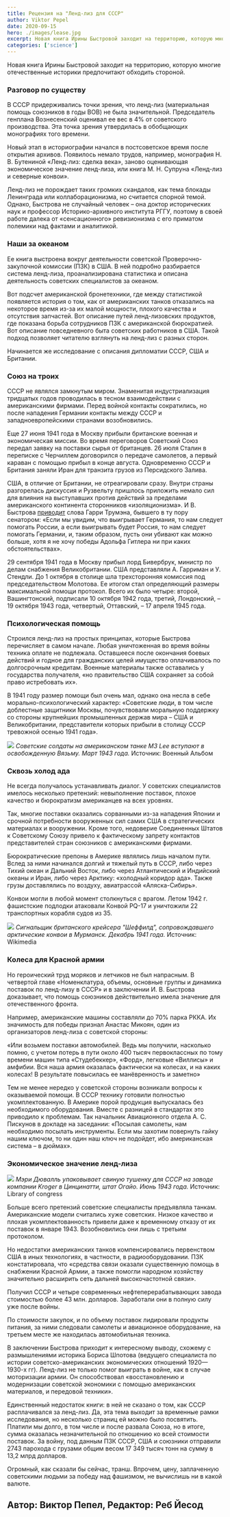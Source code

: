 ```yaml
---
title: Рецензия на "Ленд-лиз для СССР"
author: Viktor Pepel
date: 2020-09-15
hero: ./images/lease.jpg
excerpt: Новая книга Ирины Быстровой заходит на территорию, которую многие отечественные историки предпочитают обходить стороной
categories: ['science']
---
```


Новая книга Ирины Быстровой заходит на территорию, которую многие отечественные историки предпочитают обходить стороной.

### Разговор по существу

В СССР придерживались точки зрения, что ленд-лиз (материальная помощь союзников в годы ВОВ) не была значительной. Председатель генплана Вознесенский оценивал ее вес в 4% от советского производства. Эта точка зрения утвердилась в обобщающих монографиях того времени.

Новый этап в историографии начался в постсоветское время после открытия архивов. Появилось немало трудов, например, монография Н. В. Бутениной «Ленд-лиз: сделка века», заново оценивающая экономическое значение ленд-лиза, или книга М. Н. Супруна «Ленд-лиз и северные конвои».

Ленд-лиз не порождает таких громких скандалов, как тема блокады Ленинграда или коллаборационизма, но считается спорной темой. Однако, Быстрова не случайный человек – она доктор исторических наук и профессор Историко-архивного института РГГУ, поэтому в своей работе далека от «сенсационного» ревизионизма с его приматом полемики над фактами и аналитикой.

### Наши за океаном  
  
Ее книга выстроена вокруг деятельности советской Проверочно-закупочной комиссии (ПЗК) в США. В ней подробно разбирается система ленд-лиза, проанализирована статистика и описана деятельность советских специалистов за океаном.

Вот подсчет американской бронетехники, где между статистикой появляется история о том, как от американских танков отказались на некоторое время из-за их малой мощности, плохого качества и отсутствия запчастей. Вот описание путей ленд-лизовских продуктов, где показана борьба сотрудников ПЗК c американской бюрократией. Вот описание повседневного быта советских работников в США. Такой подход позволяет читателю взглянуть на ленд-лиз с разных сторон.

Начинается же исследование с описания дипломатии СССР, США и Британии.

### Союз на троих

СССР не являлся замкнутым миром. Знаменитая индустриализация тридцатых годов проводилась в тесном взаимодействии с американскими фирмами. Перед войной контакты сократились, но после нападения Германии контакты между СССР и западноевропейскими странами возобновились.

Еще 27 июня 1941 года в Москву прибыли британские военная и экономическая миссии. Во время переговоров Советский Союз передал заявку на поставки сырья от британцев. 26 июля Сталин в переписке с Черчиллем договорился о передаче самолетов, а первый караван с помощью прибыл в конце августа. Одновременно СССР и Британия заняли Иран для транзита грузов из Персидского Залива.

США, в отличие от Британии, не отреагировали сразу. Внутри страны разгорелась дискуссия и Рузвельту пришлось приложить немало сил для влияния на выступавших против действий за пределами американского континента сторонников «изоляционизма». И В. Быстрова [приводит](https://ru.wikiquote.org/wiki/%D0%93%D0%B0%D1%80%D1%80%D0%B8_%D0%A2%D1%80%D1%83%D0%BC%D1%8D%D0%BD) слова Гарри Трумэна, бывшего в ту пору сенатором: «Если мы увидим, что выигрывает Германия, то нам следует помогать России, а если выигрывать будет Россия, то нам следует помогать Германии, и, таким образом, пусть они убивают как можно больше, хотя я не хочу победы Адольфа Гитлера ни при каких обстоятельствах».

29 сентября 1941 года в Москву прибыл лорд Бивербрук, министр по делам снабжения Великобритании. США представляли А. Гарриман и У. Стендли. До 1 октября в столице шла трехсторонняя комиссия под председательством Молотова. Ее итогом стал определяющий размеры максимальной помощи протокол. Всего их было четыре: второй, Вашингтонский, подписали 10 октября 1942 года, третий, Лондонский, – 19 октября 1943 года, четвертый, Оттавский, – 17 апреля 1945 года.

### Психологическая помощь

Строился ленд-лиз на простых принципах, которые Быстрова перечисляет в самом начале. Любая уничтоженная во время войны техника оплате не подлежала. Оставшееся после окончания боевых действий и годное для гражданских целей имущество оплачивалось по долгосрочным кредитам. Военные материалы также оставались у государства получателя, «но правительство США сохраняет за собой право истребовать их».  
  
В 1941 году размер помощи был очень мал, однако она несла в себе морально-психологический характер: «Советские люди, в том числе доблестные защитники Москвы, почувствовали моральную поддержку со стороны крупнейших промышленных держав мира – США и Великобритании, представители которых прибыли в столицу СССР тревожной осенью 1941 года».

![](https://waralbum.ru/photocache/22/81/11/228111-files/228111-main.jpg)
*Советские солдаты на американском танке M3 Lee вступают в освобожденную Вязьму. Март 1943 года.*
Источник: Военный Альбом

### Сквозь холод ада

Не всегда получалось устанавливать диалог. У советских специалистов имелось несколько претензий: невыполнение поставок, плохое качество и бюрократизм американцев на всех уровнях.  
  
Так, многие поставки оказались сорванными из-за нападения Японии и срочной потребности вооруженных сил самих США в стратегических материалах и вооружении. Кроме того, недоверие Соединенных Штатов к Советскому Союзу привело к фактическому запрету контактов представителей стран союзников с американскими фирмами.

Бюрократические препоны в Америке являлись лишь началом пути. Вслед за ними начинался долгий и тяжелый путь в СССР, либо через Тихий океан и Дальний Восток, либо через Атлантический и Индийский океаны и Иран, либо через Арктику: «холодный коридор ада». Также грузы доставлялись по воздуху, авиатрассой «Аляска-Сибирь».

Конвои могли в любой момент столкнуться с врагом. Летом 1942 г. фашистские подлодки атаковали Конвой PQ-17 и уничтожили 22 транспортных корабля судов из 35.

![](https://upload.wikimedia.org/wikipedia/commons/thumb/6/69/Ice_forming_on_a_20-inch_signal_lamp_on_the_cruiser_HMS_SHEFFIELD_while_escorting_an_Arctic_convoy_to_Russia%2C_December_1941._A6872.jpg/1200px-Ice_forming_on_a_20-inch_signal_lamp_on_the_cruiser_HMS_SHEFFIELD_while_escorting_an_Arctic_convoy_to_Russia%2C_December_1941._A6872.jpg)
*Сигнальщик британского крейсера "Шеффилд", сопровождавшего арктические конвои в Мурманск. Декабрь 1941 года.*
Источник: Wikimedia

### Колеса для Красной армии

Но героический труд моряков и летчиков не был напрасным. В четвертой главе «Номенклатура, объемы, основные группы и динамика поставок по ленд-лизу в СССР» и в заключении И. В. Быстрова доказывает, что помощь союзников действительно имела значение для отечественного фронта.

Например, американские машины составляли до 70% парка РККА. Их значимость для победы признал Анастас Микоян, один из организаторов ленд-лиза с советской стороны:

«Или возьмем поставки автомобилей. Ведь мы получили, насколько помню, с учетом потерь в пути около 400 тысяч первоклассных по тому времени машин типа «Студебеккер», «Форд», легковые «Виллисы» и амфибии. Вся наша армия оказалась фактически на колесах, и на каких колесах! В результате повысилась ее манёвренность и заметно»

Тем не менее нередко у советской стороны возникали вопросы к оказываемой помощи. В СССР технику готовили полностью укомплектованную. В Америке порой продукция выпускалась без необходимого оборудования. Вместе с разницей в стандартах это приводило к проблемам. Так начальник Авиационного отдела А. С. Пискунов в докладе на заседании: «Посылая самолеты, нам необходимо посылать инструменты. Если мы захотим повернуть гайку нашим ключом, то ни один наш ключ не подойдет, ибо американская система – в дюймах».

### Экономическое значение ленд-лиза

![](https://tile.loc.gov/storage-services/service/pnp/fsa/8d20000/8d20100/8d20164r.jpg)
*Мэри Дювалль упаковывает свиную тушенку для СССР на заводе компании Kroger в Цинцинатти, штат Огайо. Июнь 1943 года.*
Источник: Library of congress

Больше всего претензий советские специалисты предъявляла танкам. Американские модели считались хуже советских. Низкое качество и плохая укомплектованность привели даже к временному отказу от их поставок в январе 1943. Возобновились они лишь с третьим протоколом.

Но недостатки американских танков компенсировались первенством США в иных технологиях, в частности, в радиооборудовании. ПЗК констатировала, что «средства связи оказали существенную помощь в снабжении Красной Армии, а также помогли народном хозяйству значительно расширить сеть дальней высокочастотной связи».

Получил СССР и четыре современных нефтеперерабатывающих завода стоимостью более 43 млн. долларов. Заработали они в полную силу уже после войны.

По стоимости закупок, и по объему поставок лидировали продукты питания, за ними следовали самолеты и авиационное оборудование, на третьем месте же находилась автомобильная техника.

В заключении Быстрова приходит к интересному выводу, схожему с размышлениями историка Бориса Шпотова (ведущего специалиста по истории советско-американских экономических отношений 1920—1930-х гг). Ленд-лиз не только помог выиграть в войне, как в случае моторизации армии. Он способствовал «восстановлению и модернизации советской экономики с помощью американских материалов, и передовой техники».

Единственный недостаток книги: в ней не сказано о том, как СССР расплачивался за ленд-лиз. Да, эта тема выходит за временные рамки исследования, но несколько страниц ей можно было посвятить. Платили мы долго, в том числе и после развала Союза, но в итоге, сумма оказалась незначительной по отношению ко всей стоимости поставок. За войну, под данным ПЗК СССР, США и союзники отправили 2743 парохода с грузами общим весом 17 349 тысяч тонн на сумму в 13,2 млрд долларов.

Огромный, как сказали бы сейчас, транш. Впрочем, цену, заплаченную советскими людьми за победу над фашизмом, не вычислишь ни в какой валюте.

## Автор: Виктор Пепел, Редактор: Реб Йесод
